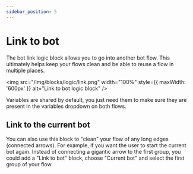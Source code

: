 ```yaml
---
sidebar_position: 5
---
```


# Link to bot

The bot link logic block allows you to go into another bot flow. This ultimately helps keep your flows clean and be able to reuse a flow in multiple places.

<img
  src="/img/blocks/logic/link.png"
  width="100%"
  style={{ maxWidth: '600px' }}
  alt="Link to bot logic block"
/>

Variables are shared by default, you just need them to make sure they are present in the variables dropdown on both flows.

## Link to the current bot

You can also use this block to "clean" your flow of any long edges (connected arrows). For example, if you want the user to start the current bot again. Instead of connecting a gigantic arrow to the first group, you could add a "Link to bot" block, choose "Current bot" and select the first group of your flow.
